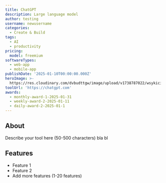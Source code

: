 ---
title: ChatGPT
description: Large language model
author: testing
username: newusername
categories:
  - Create & Build
tags:
  - AI
  - productivity
pricing:
  model: freemium
softwareTypes:
  - web-app
  - mobile-app
publishDate: '2025-01-10T00:00:00.000Z'
heroImage: >-
  https://res.cloudinary.com/dvbudttgw/image/upload/v1738787022/wsykici9saddpwaasy6z.png
toolUrl: 'https://chatgpt.com'
awards:
  - monthly-award-1-2025-01-31
  - weekly-award-2-2025-01-11
  - daily-award-2-2025-01-1
---
## About
Describe your tool here (50-500 characters) bla bl

## Features
- Feature 1
- Feature 2
- Add more features (1-20 features)
